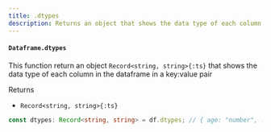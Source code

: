 ```yaml
---
title: .dtypes
description: Returns an object that shows the data type of each column in the dataframe in a key:value pair
---
```


#### `Dataframe.dtypes`

This function return an object `Record<string, string>{:ts}` that shows the data type of each column in the dataframe in a key:value pair

Returns

- `Record<string, string>{:ts}`

```typescript
const dtypes: Record<string, string> = df.dtypes; // { age: "number", ... }
```
